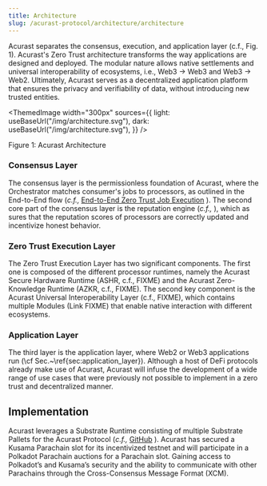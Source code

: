 ```yaml
---
title: Architecture
slug: /acurast-protocol/architecture/architecture
---
```



Acurast separates the consensus, execution, and application layer (c.f., Fig. 1). 
Acurast's Zero Trust architecture transforms the way applications are designed and deployed. The modular nature allows native settlements and universal interoperability of ecosystems, i.e., Web3 → Web3 and Web3 → Web2. Ultimately, Acurast serves as a decentralized application platform that ensures the privacy and verifiability of data, without introducing new trusted entities. 

<ThemedImage
  width="300px"
  sources={{
    light: useBaseUrl("/img/architecture.svg"),
    dark: useBaseUrl("/img/architecture.svg"),
  }}
/>

<p style={{color: "gray", fontSize: "small" }}>Figure 1: Acurast Architecture </p>

### Consensus Layer
The consensus layer is the permissionless foundation of Acurast, where the Orchestrator matches consumer's jobs to processors, as outlined in the End-to-End flow (*c.f.,* [End-to-End Zero Trust Job Execution](/acurast-protocol/end-to-end) ). The second core part of the consensus layer is the reputation engine (*c.f.,* ), which as sures that the reputation scores of processors are correctly updated and incentivize honest behavior. 

### Zero Trust Execution Layer
The Zero Trust Execution Layer has two significant components. The first one is composed of the different processor runtimes, namely the Acurast Secure Hardware Runtime (ASHR, c.f., FIXME) and the Acurast Zero-Knowledge Runtime (AZKR, c.f., FIXME). The second key component is the Acurast Universal Interoperability Layer (c.f., FIXME), which contains multiple Modules (Link FIXME) that enable native interaction with different ecosystems. 

### Application Layer

The third layer is the application layer, where Web2 or Web3 applications run (\cf Sec.~\ref{sec:application_layer}). Although a host of DeFi protocols already make use of Acurast, Acurast will infuse the development of a wide range of use cases that were previously not possible to implement in a zero trust and decentralized manner. 

## Implementation

Acurast leverages a Substrate Runtime consisting of multiple Substrate Pallets for the Acurast Protocol (*c.f.,* [GitHub](https://github.com/acurast) ). Acurast has secured a Kusama Parachain slot for its incentivized testnet and will participate in a Polkadot Parachain auctions for a Parachain slot. Gaining access to Polkadot’s and Kusama’s security and the ability to communicate with other Parachains through the Cross-Consensus Message Format (XCM).

